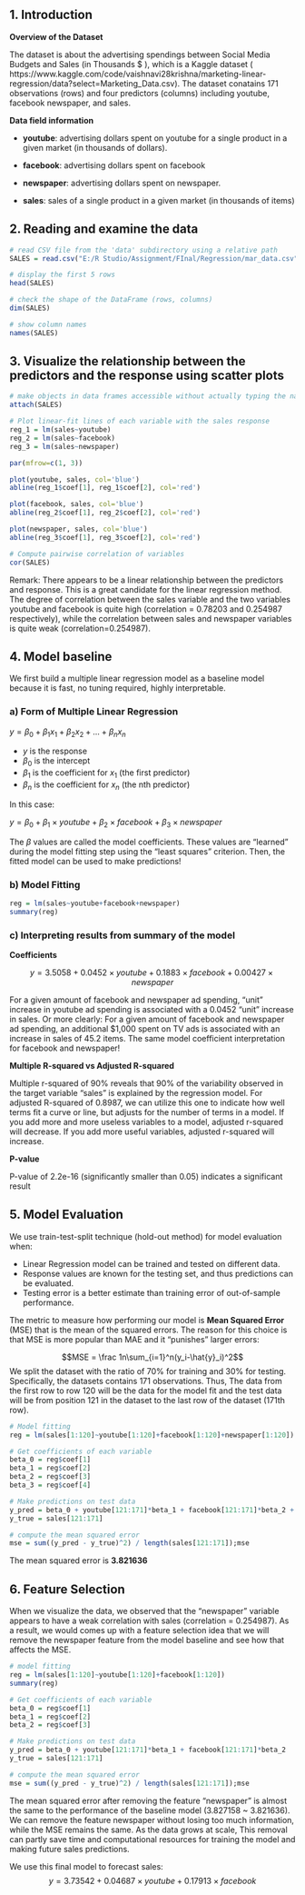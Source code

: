 ## 1. Introduction

**Overview of the Dataset** 

The dataset is about the advertising spendings between Social Media Budgets and Sales (in Thousands \$ ), which is a Kaggle dataset ( https://www.kaggle.com/code/vaishnavi28krishna/marketing-linear-regression/data?select=Marketing_Data.csv). The dataset conatains 171 observations (rows) and four predictors (columns) including youtube, facebook newspaper, and sales.


**Data field information**

-   **youtube**: advertising dollars spent on youtube for a single product in a given market (in thousands of dollars).

-   **facebook**: advertising dollars spent on facebook

-   **newspaper**: advertising dollars spent on newspaper.

-   **sales**: sales of a single product in a given market (in thousands of items)


## 2. Reading and examine the data

```{r}
# read CSV file from the 'data' subdirectory using a relative path
SALES = read.csv("E:/R Studio/Assignment/FInal/Regression/mar_data.csv", h=T)

# display the first 5 rows
head(SALES)

# check the shape of the DataFrame (rows, columns)
dim(SALES)

# show column names
names(SALES)
```

## 3. Visualize the relationship between the predictors and the response using scatter plots

```{r}
# make objects in data frames accessible without actually typing the name of the data frame.
attach(SALES)
```

```{r}
# Plot linear-fit lines of each variable with the sales response
reg_1 = lm(sales~youtube)
reg_2 = lm(sales~facebook)
reg_3 = lm(sales~newspaper)

par(mfrow=c(1, 3))

plot(youtube, sales, col='blue')
abline(reg_1$coef[1], reg_1$coef[2], col='red')

plot(facebook, sales, col='blue')
abline(reg_2$coef[1], reg_2$coef[2], col='red')

plot(newspaper, sales, col='blue')
abline(reg_3$coef[1], reg_3$coef[2], col='red')

# Compute pairwise correlation of variables 
cor(SALES)
```

Remark: There appears to be a linear relationship between the predictors and response. This is a great candidate for the linear regression method. 
The degree of correlation between the sales variable and the two variables youtube and facebook is quite high (correlation = 0.78203 and 0.254987 respectively), while the correlation between sales and newspaper variables is quite weak (correlation=0.254987).

## 4. Model baseline

We first build a multiple linear regression model as a baseline model because it is fast, no tuning required, highly interpretable.

### a) Form of Multiple Linear Regression

$y = \beta_0 + \beta_1x_1 + \beta_2x_2 + ... + \beta_nx_n$

-   $y$ is the response
-   $\beta_0$ is the intercept
-   $\beta_1$ is the coefficient for $x_1$ (the first predictor)
-   $\beta_n$ is the coefficient for $x_n$ (the nth predictor)

In this case:

$y = \beta_0 + \beta_1 \times youtube + \beta_2 \times facebook + \beta_3 \times newspaper$

The $\beta$ values are called the model coefficients. These values are "learned" during the model fitting step using the "least squares" criterion. Then, the fitted model can be used to make predictions!

### b) Model Fitting

```{r}
reg = lm(sales~youtube+facebook+newspaper)
summary(reg)
```

### c) Interpreting results from summary of the model

**Coefficients**

$$y = 3.5058 + 0.0452 \times youtube + 0.1883 \times facebook + 0.00427 \times newspaper$$


For a given amount of facebook and newspaper ad spending, "unit" increase in youtube ad spending is associated with a 0.0452 "unit" increase in sales. Or more clearly: For a given amount of facebook and newspaper ad spending, an additional $1,000 spent on TV ads is associated with an increase in sales of 45.2 items. The same model coefficient interpretation for facebook and newspaper!


**Multiple R-squared vs Adjusted R-squared**

Multiple r-squared of 90% reveals that 90% of the variability observed in the target variable "sales" is explained by the regression model. For adjusted R-squared of 0.8987, we can utilize this one to indicate how well terms fit a curve or line, but adjusts for the number of terms in a model. If you add more and more useless variables to a model, adjusted r-squared will decrease. If you add more useful variables, adjusted r-squared will increase.

**P-value**

P-value of 2.2e-16 (significantly smaller than 0.05) indicates a significant result

## 5. Model Evaluation

We use train-test-split technique (hold-out method) for model evaluation when:

- Linear Regression model can be trained and tested on different data.
- Response values are known for the testing set, and thus predictions can be evaluated.
- Testing error is a better estimate than training error of out-of-sample performance.

The metric to measure how performing our model is **Mean Squared Error** (MSE) that is the mean of the squared errors. The reason for this choice is that MSE is more popular than MAE and it "punishes" larger errors:

$$MSE = \frac 1n\sum_{i=1}^n(y_i-\hat{y}_i)^2$$
We split the dataset with the ratio of 70% for training and 30% for testing. Specifically, the datasets contains 171 observations. Thus, The data from the first row to row 120 will be the data for the model fit and the test data will be from position 121 in the dataset to the last row of the dataset (171th row).

```{r}
# Model fitting
reg = lm(sales[1:120]~youtube[1:120]+facebook[1:120]+newspaper[1:120])

# Get coefficients of each variable
beta_0 = reg$coef[1]
beta_1 = reg$coef[2]
beta_2 = reg$coef[3]
beta_3 = reg$coef[4]

# Make predictions on test data 
y_pred = beta_0 + youtube[121:171]*beta_1 + facebook[121:171]*beta_2 + newspaper[121:171]*beta_3
y_true = sales[121:171]

# compute the mean squared error
mse = sum((y_pred - y_true)^2) / length(sales[121:171]);mse
```

The mean squared error is **3.821636**

## 6. Feature Selection

When we visualize the data, we observed that the "newspaper" variable appears to have a weak correlation with sales (correlation = 0.254987). As a result, we would comes up with a feature selection idea that we will remove the newspaper feature from the model baseline and see how that affects the MSE.

```{r}
# model fitting
reg = lm(sales[1:120]~youtube[1:120]+facebook[1:120])
summary(reg)

# Get coefficients of each variable
beta_0 = reg$coef[1]
beta_1 = reg$coef[2]
beta_2 = reg$coef[3]

# Make predictions on test data 
y_pred = beta_0 + youtube[121:171]*beta_1 + facebook[121:171]*beta_2 
y_true = sales[121:171]

# compute the mean squared error
mse = sum((y_pred - y_true)^2) / length(sales[121:171]);mse
```



The mean squared error after removing the feature "newspaper" is almost the same to the performance of the baseline model (3.827158 ~ 3.821636). We can remove the feature newspaper without losing too much information, while the MSE remains the same. As the data grows at scale, This removal can partly save time and computational resources for training the model and making future sales predictions.

We use this final model to forecast sales:
$$y = 3.73542 + 0.04687 \times youtube + 0.17913 \times facebook$$